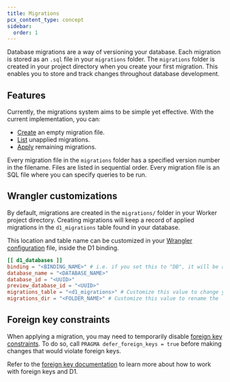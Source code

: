 ```yaml
---
title: Migrations
pcx_content_type: concept
sidebar:
  order: 1
---
```


Database migrations are a way of versioning your database. Each migration is stored as an `.sql` file in your `migrations` folder. The `migrations` folder is created in your project directory when you create your first migration. This enables you to store and track changes throughout database development.

## Features

Currently, the migrations system aims to be simple yet effective. With the current implementation, you can:

- [Create](/workers/wrangler/commands/#migrations-create) an empty migration file.
- [List](/workers/wrangler/commands/#migrations-list) unapplied migrations.
- [Apply](/workers/wrangler/commands/#migrations-apply) remaining migrations.

Every migration file in the `migrations` folder has a specified version number in the filename. Files are listed in sequential order. Every migration file is an SQL file where you can specify queries to be run.

## Wrangler customizations

By default, migrations are created in the `migrations/` folder in your Worker project directory. Creating migrations will keep a record of applied migrations in the `d1_migrations` table found in your database.

This location and table name can be customized in your [Wrangler configuration](/workers/wrangler/configuration) file, inside the D1 binding.

```toml
[[ d1_databases ]]
binding = "<BINDING_NAME>" # i.e. if you set this to "DB", it will be available in your Worker at `env.DB`
database_name = "<DATABASE_NAME>"
database_id = "<UUID>"
preview_database_id = "<UUID>"
migrations_table = "<d1_migrations>" # Customize this value to change your applied migrations table name
migrations_dir = "<FOLDER_NAME>" # Customize this value to rename the `migrations` folder
```

## Foreign key constraints

When applying a migration, you may need to temporarily disable [foreign key constraints](/d1/build-with-d1/foreign-keys/). To do so, call `PRAGMA defer_foreign_keys = true` before making changes that would violate foreign keys.

Refer to the [foreign key documentation](/d1/build-with-d1/foreign-keys/) to learn more about how to work with foreign keys and D1.
